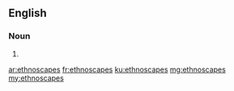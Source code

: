 ==English==

===Noun===
{{head|en}}

# {{plural of|ethnoscape}}

[[ar:ethnoscapes]]
[[fr:ethnoscapes]]
[[ku:ethnoscapes]]
[[mg:ethnoscapes]]
[[my:ethnoscapes]]
